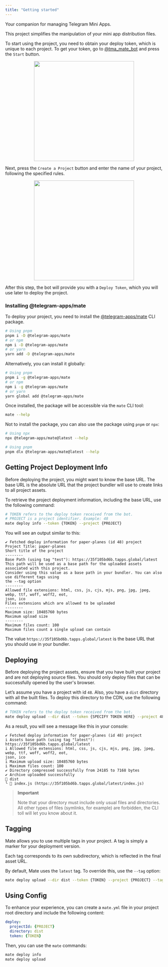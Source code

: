 ```yaml
---
title: "Getting started"
---
```


Your companion for managing Telegram Mini Apps.

This project simplifies the manipulation of your mini app distribution files.

To start using the project, you need to obtain your deploy token, which is unique to each project.
To get your token, go to [@tma_mate_bot](https://t.me/tma_mate_bot) and press the `Start` button.

<p align="center">
  <img src="./img/start.png" width="320"/>
</p>

Next, press the `Create a Project` button and enter the name of your project, following the
specified rules.

<p align="center">
  <img src="./img/create.png" width="320"/>
</p>

After this step, the bot will provide you with a `Deploy Token`, which you will use later to deploy
the project.

### Installing @telegram-apps/mate

To deploy your project, you need to install
the [@telegram-apps/mate](https://www.npmjs.com/package/@telegram-apps/mate) CLI package.

```bash
# Using pnpm
pnpm i -D @telegram-apps/mate
# or npm
npm i -D @telegram-apps/mate
# or yarn
yarn add -D @telegram-apps/mate
```

Alternatively, you can install it globally:

```bash
# Using pnpm
pnpm i -g @telegram-apps/mate
# or npm
npm i -g @telegram-apps/mate
# or yarn
yarn global add @telegram-apps/mate
```

Once installed, the package will be accessible via the `mate` CLI tool:

```bash
mate --help
```

Not to install the package, you can also use the package using `pnpm` or `npx`:

```bash
# Using npx
npx @telegram-apps/mate@latest --help

# Using pnpm
pnpm dlx @telegram-apps/mate@latest --help
```

## Getting Project Deployment Info

Before deploying the project, you might want to know the base URL. The base URL is the absolute URL
that the project bundler will use to create links to all project assets.

To retrieve the project deployment information, including the base URL, use the following command:

```bash
# TOKEN refers to the deploy token received from the bot.
# PROJECT is a project identifier. Example: 48
mate deploy info --token {TOKEN} --project {PROJECT}
```

You will see an output similar to this:

```
✔ Fetched deploy information for paper-planes (id 48) project
Project Title: paper-planes
Short title of the project
--------
Base Path (using tag "test"): https://35f105bd6b.tapps.global/latest
This path will be used as a base path for the uploaded assets associated with this project. 
Consider using this value as a base path in your bundler. You can also use different tags using 
the --tag option
--------
Allowed file extensions: html, css, js, cjs, mjs, png, jpg, jpeg, webp, ttf, woff, woff2, eot, 
json, ico
Files extensions which are allowed to be uploaded
--------
Maximum size: 10485760 bytes
Maximum upload size
--------
Maximum files count: 100
Maximum files count a single upload can contain
```

The value `https://35f105bd6b.tapps.global/latest` is the base URL that you should
use in your bundler.

## Deploying

Before deploying the project assets, ensure that you have built your project and are not deploying
source files. You should only deploy files that can be successfully opened by the user's browser.

Let’s assume you have a project with id `48`. Also, you have a `dist` directory with all
the built files. To deploy this directory to the CDN, use the following command:

```bash
# TOKEN refers to the deploy token received from the bot.
mate deploy upload --dir dist --token {SPECIFY TOKEN HERE} --project 48
```

As a result, you will see a message like this in your console:

```
✔ Fetched deploy information for paper-planes (id 48) project
i Assets base path (using tag "latest"): https://35f105bd6b.tapps.global/latest
i Allowed file extensions: html, css, js, cjs, mjs, png, jpg, jpeg, webp, ttf, woff, woff2, eot, 
json, ico
i Maximum upload size: 10485760 bytes
i Maximum files count: 100
✔ Directory compressed successfully from 24185 to 7168 bytes
✔ Archive uploaded successfully
📁 dist
╰ 📄 index.js (https://35f105bd6b.tapps.global/latest/index.js)
```

> **Important**
>
> Note that your directory must include only usual files and directories.
> All other types of files (symlinks, for example) are forbidden, the CLI toll will let you know
> about it.

## Tagging

Mate allows you to use multiple tags in your project. A tag is simply a marker for your deployment
version.

Each tag corresponds to its own subdirectory, which is reflected in the final asset URL.

By default, Mate uses the `latest` tag. To override this, use the `--tag` option:

```bash
mate deploy upload --dir dist --token {TOKEN} --project {PROJECT} --tag test
```

## Using Config

To enhance your experience, you can create a `mate.yml` file in your project root directory and
include the following content:

```yml
deploy:
  projectId: {PROJECT}
  directory: dist
  token: {TOKEN}
```

Then, you can use the `mate` commands:

```bash
mate deploy info
mate deploy upload
```
